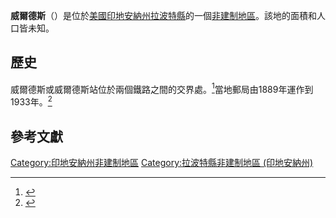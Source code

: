 {{noteTA
|G1=USState
|G2=地名
|G3=Unit
}}
{{Infobox settlement
|official_name            = 威爾德斯
|native_name = Wilders
|settlement_type          = [[非建制地區|非建制地區]]
|image_skyline            = 
|imagesize                = 
|pushpin_map              = USA Indiana
|pushpin_label            = 威爾德斯
|pushpin_label_position   = top
|pushpin_map_caption      = 威爾德斯在印地安納州的位置
|subdivision_type         = [[世界政區索引|國家]]
|subdivision_type1        = [[美国州份|州份]]
|subdivision_type2        = [[印地安納州行政区划|縣]]
|subdivision_name         = [[美国|美国]]
|subdivision_name1        = [[印地安納州|印地安納州]]
|subdivision_name2        = [[拉波特縣_(印地安納州)|拉波特縣]]
|elevation_ft             = 669
|elevation_m              = 204
|area_total_km2           = 
|area_total_sq_mi         = 
|area_land_km2            = 
|area_land_sq_mi          = 
|area_water_km2           = 
|area_water_sq_mi         = 
|population_as_of         = 2010
|population_footnotes     = 
|population_total         = 
|population_metro         = 
|population_density_km2   = auto
|population_density_sq_mi = auto
|timezone                 = [[北美东部时区|北美东部时区]]
|utc_offset               = -5
|coordinates              = {{coord|41|16|00|N|86|53|46|W|display=inline,title}}
| coor_pinpoint           = 
| coordinates_footnotes   = 
|timezone_DST             = EDT
|utc_offset_DST           = -4
|postal_code_type         = [[美國郵區編號|郵區編號]]
|postal_code              = 46348
|area_code                = {{link-en|电话区号219|Area code 219|219}}
|blank_name = [[地名信息系统|GNIS ID]]
|blank_info = 446022<ref name="GNIS">{{cite gnis|446022|Wilders}}</ref>
}}
'''威爾德斯'''（{{lang-en|Wilders}}）是位於[[美國|美國]][[印地安納州|印地安納州]][[拉波特縣_(印地安納州)|拉波特縣]]的一個[[非建制地區|非建制地區]]。該地的面積和人口皆未知。

== 歷史 ==
威爾德斯或威爾德斯站位於兩個鐵路之間的交界處。<ref>{{cite book|last=Daniels|first=E. D.|title=A twentieth century history and biographical record of La Porte County, Indiana|url=https://books.google.com/books?id=xdQWAQAAMAAJ&pg=PA112|year=1904|publisher=Lewis Publishing Co.|page=112|access-date=2020-08-04|archive-date=2014-07-23|archive-url=https://web.archive.org/web/20140723135639/http://books.google.com/books?id=xdQWAQAAMAAJ&pg=PA112|dead-url=no}}</ref>當地郵局由1889年運作到1933年。<ref>{{cite web | url=http://www.postalhistory.com/postoffices.asp?task=display&state=IN&county=La+Porte&searchtext=&pagenum=3 | title=LaPorte County | publisher=Jim Forte Postal History | accessdate=2014-12-29 | archive-date=2014-12-29 | archive-url=https://web.archive.org/web/20141229141248/http://www.postalhistory.com/postoffices.asp?task=display&state=IN&county=La+Porte&searchtext=&pagenum=3 | dead-url=no }}</ref>

== 參考文獻 ==
{{reflist}}

{{拉波特縣 (印地安納州)}}

{{DEFAULTSORT:Wilders}}
[[Category:印地安納州非建制地區|Category:印地安納州非建制地區]]
[[Category:拉波特縣非建制地區_(印地安納州)|Category:拉波特縣非建制地區 (印地安納州)]]

{{Indiana-geo-stub}}